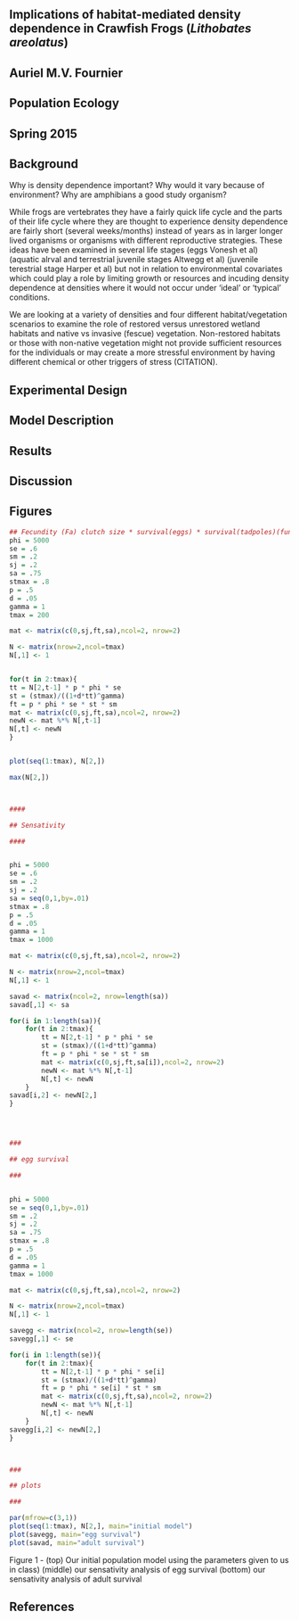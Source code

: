 
## Implications of habitat-mediated density dependence in Crawfish Frogs (*Lithobates areolatus*)

## Auriel M.V. Fournier
## Population Ecology
## Spring 2015

## Background

Why is density dependence important? Why would it vary because of environment? Why are amphibians a good study organism? 

While frogs are vertebrates they have a fairly quick life cycle and the parts of their life cycle where they are thought to experience density dependence are fairly short (several weeks/months) instead of years as in larger longer lived organisms or organisms with different reproductive strategies. These ideas have been examined in several life stages (eggs Vonesh et al) (aquatic alrval and terrestrial juvenile stages Altwegg et al) (juvenile terestrial stage Harper et al) but not in relation to environmental covariates which could play a role by limiting growth or resources and incuding density dependence at densities where it would not occur under 'ideal' or 'typical' conditions. 

We are looking at a variety of densities and four different habitat/vegetation scenarios to examine the role of restored versus unrestored wetland habitats and native vs invasive (fescue) vegetation. Non-restored habitats or those with non-native vegetation might not provide sufficient resources for the individuals or may create a more stressful environment by having different chemical or other triggers of stress (CITATION). 

## Experimental Design

## Model Description

## Results

## Discussion

## Figures

```r

## Fecundity (Fa) clutch size * survival(eggs) * survival(tadpoles)(function of time) * survival(metamorphs) * sex ratio
phi = 5000
se = .6
sm = .2
sj = .2
sa = .75
stmax = .8
p = .5
d = .05
gamma = 1
tmax = 200

mat <- matrix(c(0,sj,ft,sa),ncol=2, nrow=2)

N <- matrix(nrow=2,ncol=tmax)
N[,1] <- 1


for(t in 2:tmax){
tt = N[2,t-1] * p * phi * se
st = (stmax)/((1+d*tt)^gamma)
ft = p * phi * se * st * sm
mat <- matrix(c(0,sj,ft,sa),ncol=2, nrow=2)
newN <- mat %*% N[,t-1]
N[,t] <- newN
}


plot(seq(1:tmax), N[2,])

max(N[2,])



####

## Sensativity

####


phi = 5000
se = .6
sm = .2
sj = .2
sa = seq(0,1,by=.01)
stmax = .8
p = .5
d = .05
gamma = 1
tmax = 1000

mat <- matrix(c(0,sj,ft,sa),ncol=2, nrow=2)

N <- matrix(nrow=2,ncol=tmax)
N[,1] <- 1

savad <- matrix(ncol=2, nrow=length(sa))
savad[,1] <- sa

for(i in 1:length(sa)){
	for(t in 2:tmax){
		tt = N[2,t-1] * p * phi * se
		st = (stmax)/((1+d*tt)^gamma)
		ft = p * phi * se * st * sm
		mat <- matrix(c(0,sj,ft,sa[i]),ncol=2, nrow=2)
		newN <- mat %*% N[,t-1]
		N[,t] <- newN
	}
savad[i,2] <- newN[2,]
}




###

## egg survival

###


phi = 5000
se = seq(0,1,by=.01)
sm = .2
sj = .2
sa = .75
stmax = .8
p = .5
d = .05
gamma = 1
tmax = 1000

mat <- matrix(c(0,sj,ft,sa),ncol=2, nrow=2)

N <- matrix(nrow=2,ncol=tmax)
N[,1] <- 1

savegg <- matrix(ncol=2, nrow=length(se))
savegg[,1] <- se

for(i in 1:length(se)){
	for(t in 2:tmax){
		tt = N[2,t-1] * p * phi * se[i]
		st = (stmax)/((1+d*tt)^gamma)
		ft = p * phi * se[i] * st * sm
		mat <- matrix(c(0,sj,ft,sa),ncol=2, nrow=2)
		newN <- mat %*% N[,t-1]
		N[,t] <- newN
	}
savegg[i,2] <- newN[2,]
}



###

## plots

###

par(mfrow=c(3,1))
plot(seq(1:tmax), N[2,], main="initial model")
plot(savegg, main="egg survival")
plot(savad, main="adult survival")

```
Figure 1 - (top) Our initial population model using the parameters given to us in class)
(middle) our sensativity analysis of egg survival
(bottom) our sensativity analysis of adult survival

## References

